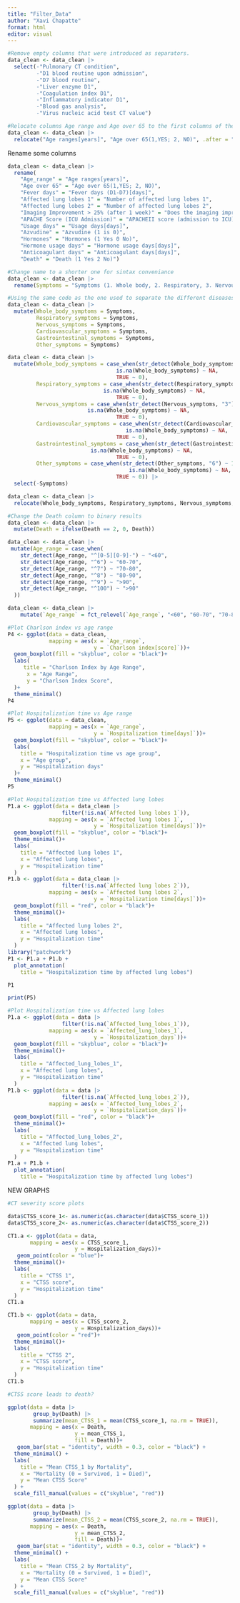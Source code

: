```yaml
---
title: "Filter_Data"
author: "Xavi Chapatte"
format: html
editor: visual
---
```


```r
#Remove empty columns that were introduced as separators. 
data_clean <- data_clean |> 
  select(-"Pulmonary CT condition",
         -"D1 blood routine upon admission",
         -"D7 blood routine",
         -"Liver enzyme D1",
         -"Coagulation index D1",
         -"Inflammatory indicator D1",
         -"Blood gas analysis",
         -"Virus nucleic acid test CT value")
```

```r
#Relocate columns Age range and Age over 65 to the first columns of the dataset.
data_clean <- data_clean |> 
  relocate("Age ranges[years]", "Age over 65(1,YES; 2, NO)", .after = "Number")
```

Rename some columns

```r
data_clean <- data_clean |> 
  rename(
    "Age_range" = "Age ranges[years]",
    "Age over 65" = "Age over 65(1,YES; 2, NO)",
    "Fever days" = "Fever days (D1-D7)[days]",
    "Affected lung lobes 1" = "Number of affected lung lobes 1",
    "Affected lung lobes 2" = "Number of affected lung lobes 2",
    "Imaging Improvement > 25% (after 1 week)" = "Does the imaging improve by more than 25% after one week (1 yes 2 no)",
    "APACHE Score (ICU Admission)" = "APACHEII score (admission to ICU)",
    "Usage days" = "Usage days[days]",
    "Azvudine" = "Azvudine (1 is 0)",
    "Hormones" = "Hormones (1 Yes 0 No)",
    "Hormone usage days" = "Hormone usage days[days]",
    "Anticoagulant days" = "Anticoagulant days[days]",
    "Death" = "Death (1 Yes 2 No)")
```

```r
#Change name to a shorter one for sintax conveniance
data_clean <- data_clean |> 
  rename(Symptoms = "Symptoms (1. Whole body, 2. Respiratory, 3. Nervous, 4. Cardiovascular, 5. Gastrointestinal, 6. Other)")
```

```r
#Using the same code as the one used to separate the different diseases, but now for symptoms
data_clean <- data_clean |> 
  mutate(Whole_body_symptoms = Symptoms,
         Respiratory_symptoms = Symptoms,
         Nervous_symptoms = Symptoms,
         Cardiovascular_symptoms = Symptoms,
         Gastrointestinal_symptoms = Symptoms,
         Other_symptoms = Symptoms)
```

```r
data_clean <- data_clean |> 
  mutate(Whole_body_symptoms = case_when(str_detect(Whole_body_symptoms, "1") ~ 1,
                                  is.na(Whole_body_symptoms) ~ NA,
                                  TRUE ~ 0),
         Respiratory_symptoms = case_when(str_detect(Respiratory_symptoms, "2") ~ 1,
                              is.na(Whole_body_symptoms) ~ NA,
                                  TRUE ~ 0),
         Nervous_symptoms = case_when(str_detect(Nervous_symptoms, "3") ~ 1,
                         is.na(Whole_body_symptoms) ~ NA,
                                  TRUE ~ 0),
         Cardiovascular_symptoms = case_when(str_detect(Cardiovascular_symptoms, "4") ~ 1,
                                     is.na(Whole_body_symptoms) ~ NA,
                                  TRUE ~ 0),
         Gastrointestinal_symptoms = case_when(str_detect(Gastrointestinal_symptoms, "5") ~ 1,
                          is.na(Whole_body_symptoms) ~ NA,
                                  TRUE ~ 0),
         Other_symptoms = case_when(str_detect(Other_symptoms, "6") ~ 1,
                                      is.na(Whole_body_symptoms) ~ NA,
                                  TRUE ~ 0)) |> 
  select(-Symptoms)
```

```r
data_clean <- data_clean |> 
  relocate(Whole_body_symptoms, Respiratory_symptoms, Nervous_symptoms, Cardiovascular_symptoms, Gastrointestinal_symptoms, Other_symptoms, .after = "Charlson index[score]")
```

```r
#Change the Death column to binary results
data_clean <- data_clean |> 
  mutate(Death = ifelse(Death == 2, 0, Death))
```

```r
data_clean <- data_clean |> 
 mutate(Age_range = case_when(
    str_detect(Age_range, "^[0-5][0-9]-") ~ "<60",
    str_detect(Age_range, "^6") ~ "60-70",
    str_detect(Age_range, "^7") ~ "70-80",
    str_detect(Age_range, "^8") ~ "80-90",
    str_detect(Age_range, "^9") ~ ">90",
    str_detect(Age_range, "^100") ~ ">90"
  )) 

```

```r
data_clean <- data_clean |> 
    mutate(`Age_range` = fct_relevel(`Age_range`, "<60", "60-70", "70-80", "80-90", ">90"))
```

```r
#Plot Charlson index vs age range
P4 <- ggplot(data = data_clean,
             mapping = aes(x = `Age_range`,
                           y = `Charlson index[score]`))+
  geom_boxplot(fill = "skyblue", color = "black")+
  labs(
     title = "Charlson Index by Age Range",
      x = "Age Range",
      y = "Charlson Index Score",
  )+
  theme_minimal()
P4

```

```r
#Plot Hospitalization time vs Age range
P5 <- ggplot(data = data_clean, 
             mapping = aes(x = `Age_range`,
                           y = `Hospitalization time[days]`))+
  geom_boxplot(fill = "skyblue", color = "black")+
  labs(
    title = "Hospitalization time vs age group",
    x = "Age group",
    y = "Hospitalization days"
  )+
  theme_minimal()
P5
```

```r
#Plot Hospitalization time vs Affected lung lobes
P1.a <- ggplot(data = data_clean |> 
                 filter(!is.na(`Affected lung lobes 1`)),
             mapping = aes(x = `Affected lung lobes 1`,
                           y = `Hospitalization time[days]`))+
  geom_boxplot(fill = "skyblue", color = "black")+
  theme_minimal()+
  labs(
    title = "Affected lung lobes 1",
    x = "Affected lung lobes",
    y = "Hospitalization time"
  )
P1.b <- ggplot(data = data_clean |> 
                 filter(!is.na(`Affected lung lobes 2`)),
             mapping = aes(x = `Affected lung lobes 2`,
                           y = `Hospitalization time[days]`))+
  geom_boxplot(fill = "red", color = "black")+
  theme_minimal()+
  labs(
    title = "Affected lung lobes 2",
    x = "Affected lung lobes",
    y = "Hospitalization time"
  )
library("patchwork")
P1 <- P1.a + P1.b + 
  plot_annotation(
    title = "Hospitalization time by affected lung lobes")

P1
```

```r
print(P5)
```

```r
#Plot Hospitalization time vs Affected lung lobes
P1.a <- ggplot(data = data |> 
                 filter(!is.na(`Affected_lung_lobes_1`)),
             mapping = aes(x = `Affected_lung_lobes_1`,
                           y = `Hospitalization_days`))+
  geom_boxplot(fill = "skyblue", color = "black")+
  theme_minimal()+
  labs(
    title = "Affected_lung_lobes_1",
    x = "Affected lung lobes",
    y = "Hospitalization time"
  )
P1.b <- ggplot(data = data |> 
                 filter(!is.na(`Affected_lung_lobes_2`)),
             mapping = aes(x = `Affected_lung_lobes_2`,
                           y = `Hospitalization_days`))+
  geom_boxplot(fill = "red", color = "black")+
  theme_minimal()+
  labs(
    title = "Affected_lung_lobes_2",
    x = "Affected lung lobes",
    y = "Hospitalization time"
  )
P1.a + P1.b + 
  plot_annotation(
    title = "Hospitalization time by affected lung lobes")
```

NEW GRAPHS

```r
#CT severity score plots

data$CTSS_score_1<- as.numeric(as.character(data$CTSS_score_1))
data$CTSS_score_2<- as.numeric(as.character(data$CTSS_score_2))

CT1.a <- ggplot(data = data, 
       mapping = aes(x = CTSS_score_1,
                     y = Hospitalization_days))+
   geom_point(color = "blue")+
  theme_minimal()+
  labs(
    title = "CTSS 1",
    x = "CTSS score",
    y = "Hospitalization time"
  )
CT1.a

CT1.b <- ggplot(data = data, 
       mapping = aes(x = CTSS_score_2,
                     y = Hospitalization_days))+
   geom_point(color = "red")+
  theme_minimal()+
  labs(
    title = "CTSS 2",
    x = "CTSS score",
    y = "Hospitalization time"
  )
CT1.b
```

```r
#CTSS score leads to death?

ggplot(data = data |> 
        group_by(Death) |> 
        summarize(mean_CTSS_1 = mean(CTSS_score_1, na.rm = TRUE)),
       mapping = aes(x = Death, 
                     y = mean_CTSS_1,
                     fill = Death))+
   geom_bar(stat = "identity", width = 0.3, color = "black") +
  theme_minimal() +
  labs(
    title = "Mean CTSS_1 by Mortality",
    x = "Mortality (0 = Survived, 1 = Died)",
    y = "Mean CTSS Score"
  ) +
  scale_fill_manual(values = c("skyblue", "red"))

ggplot(data = data |> 
        group_by(Death) |> 
        summarize(mean_CTSS_2 = mean(CTSS_score_2, na.rm = TRUE)),
       mapping = aes(x = Death, 
                     y = mean_CTSS_2,
                     fill = Death))+
   geom_bar(stat = "identity", width = 0.3, color = "black") +
  theme_minimal() +
  labs(
    title = "Mean CTSS_2 by Mortality",
    x = "Mortality (0 = Survived, 1 = Died)",
    y = "Mean CTSS Score"
  ) +
  scale_fill_manual(values = c("skyblue", "red"))
```

```r

```
